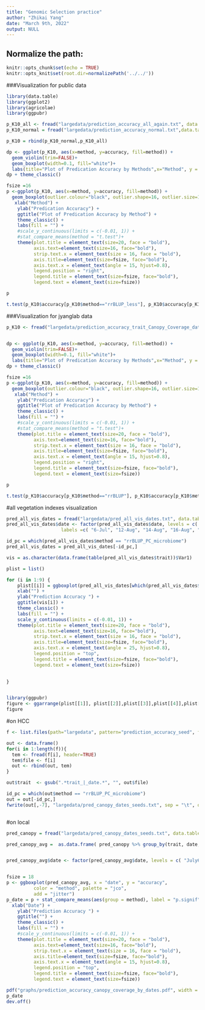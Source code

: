 ```yaml
---
title: "Genomic Selection practice"
author: "Zhikai Yang"
date: "March 9th, 2022"
output: NULL
---
```



## Normalize the path:

```r
knitr::opts_chunk$set(echo = TRUE) 
knitr::opts_knit$set(root.dir=normalizePath('../../')) 
```



###Visualization for public data
```r
library(data.table)
library(ggplot2)
library(agricolae)
library(ggpubr)

p_K10_all <- fread("largedata/prediction_accuracy_all_again.txt", data.table = F)
p_K10_normal = fread("largedata/prediction_accuracy_normal.txt",data.table = F)

p_K10 = rbind(p_K10_normal,p_K10_all)

dp <- ggplot(p_K10, aes(x=method, y=accuracy, fill=method)) + 
  geom_violin(trim=FALSE)+
  geom_boxplot(width=0.1, fill="white")+
  labs(title="Plot of Predication Accuracy by Methods",x="Method", y = "Predication Accuracy")
dp + theme_classic()

fsize =16
p <-ggplot(p_K10, aes(x=method, y=accuracy, fill=method)) +
  geom_boxplot(outlier.colour="black", outlier.shape=16, outlier.size=1, notch=FALSE) +
   xlab("Method") +
    ylab("Predication Accuracy") +
    ggtitle("Plot of Predication Accuracy by Method") +
    theme_classic() +
    labs(fill = "") +
    #scale_y_continuous(limits = c(-0.01, 1)) +
    #stat_compare_means(method = "t.test")+
    theme(plot.title = element_text(size=20, face = "bold"), 
          axis.text=element_text(size=16, face="bold"),
          strip.text.x = element_text(size = 16, face = "bold"),
          axis.title=element_text(size=fsize, face="bold"),
          axis.text.x = element_text(angle = 15, hjust=0.8),
          legend.position = "right", 
          legend.title = element_text(size=fsize, face="bold"),
          legend.text = element_text(size=fsize))

p

t.test(p_K10$accuracy[p_K10$method=="rrBLUP_less"], p_K10$accuracy[p_K10$method=="rrBLUP_less_geno_microbiome"])

```
###Visualization for jyanglab data
```r

p_K10 <- fread("largedata/prediction_accuracy_trait_Canopy_Coverage_date_12-Aug_jyang.txt", data.table = F)


dp <- ggplot(p_K10, aes(x=method, y=accuracy, fill=method)) + 
  geom_violin(trim=FALSE)+
  geom_boxplot(width=0.1, fill="white")+
  labs(title="Plot of Predication Accuracy by Methods",x="Method", y = "Predication Accuracy")
dp + theme_classic()

fsize =16
p <-ggplot(p_K10, aes(x=method, y=accuracy, fill=method)) +
  geom_boxplot(outlier.colour="black", outlier.shape=16, outlier.size=1, notch=FALSE) +
   xlab("Method") +
    ylab("Predication Accuracy") +
    ggtitle("Plot of Predication Accuracy by Method") +
    theme_classic() +
    labs(fill = "") +
    #scale_y_continuous(limits = c(-0.01, 1)) +
    #stat_compare_means(method = "t.test")+
    theme(plot.title = element_text(size=20, face = "bold"), 
          axis.text=element_text(size=16, face="bold"),
          strip.text.x = element_text(size = 16, face = "bold"),
          axis.title=element_text(size=fsize, face="bold"),
          axis.text.x = element_text(angle = 15, hjust=0.8),
          legend.position = "right", 
          legend.title = element_text(size=fsize, face="bold"),
          legend.text = element_text(size=fsize))

p

t.test(p_K10$accuracy[p_K10$method=="rrBLUP"], p_K10$accuracy[p_K10$method=="rrBLUP_geno_microbiome"])

```


#all vegetation indexes visualization
```r
pred_all_vis_dates = fread("largedata/pred_all_vis_dates.txt", data.table = F)
pred_all_vis_dates$date <- factor(pred_all_vis_dates$date, levels = c( "6-Jul", "12-Aug", "14-Aug", "16-Aug", "20-Aug", "22-Aug", "23-Aug", "26-Aug", "30-Aug", "1-Sep", "3-Sep", "5-Sep"),
                    labels =c( "6-Jul", "12-Aug", "14-Aug", "16-Aug", "20-Aug", "22-Aug", "23-Aug", "26-Aug", "30-Aug", "1-Sep", "3-Sep", "5-Sep"))

id_pc = which(pred_all_vis_dates$method == "rrBLUP_PC_microbiome")
pred_all_vis_dates = pred_all_vis_dates[-id_pc,]

vis = as.character(data.frame(table(pred_all_vis_dates$trait))$Var1)

plist = list()

for (i in 1:9) {
    plist[[i]] = ggboxplot(pred_all_vis_dates[which(pred_all_vis_dates$trait == vis[i]),], x = "date", y = "accuracy", color = "method", palette = "jco",add = "jitter") + 
    xlab("") +
    ylab("Prediction Accuracy ") +
    ggtitle(vis[i]) +
    theme_classic() +
    labs(fill = "") +
    scale_y_continuous(limits = c(-0.01, 1)) +
    theme(plot.title = element_text(size=20, face = "bold"), 
          axis.text=element_text(size=16, face="bold"),
          strip.text.x = element_text(size = 16, face = "bold"),
          axis.title=element_text(size=fsize, face="bold"),
          axis.text.x = element_text(angle = 25, hjust=0.8),
          legend.position = "top", 
          legend.title = element_text(size=fsize, face="bold"),
          legend.text = element_text(size=fsize))

    
}


library(ggpubr)
figure <- ggarrange(plist[[1]], plist[[2]],plist[[3]],plist[[4]],plist[[5]],plist[[6]],plist[[7]],plist[[8]],plist[[9]], ncol = 3, nrow = 3)
figure


```
#on HCC
```r
f <- list.files(path="largedata", pattern="prediction_accuracy_seed", full.names = T)

out <- data.frame()
for(i in 1:length(f)){
  tem <- fread(f[i], header=TRUE)
  tem$file <- f[i]
  out <- rbind(out, tem)
}

out$trait  <- gsub(".*trait_|_date.*", "", out$file)

id_pc = which(out$method == "rrBLUP_PC_microbiome")
out = out[-id_pc,]
fwrite(out[,-7], "largedata/pred_canopy_dates_seeds.txt", sep = "\t", quote = F, row.names = F, col.names = T)



```
#on local

```r
pred_canopy = fread("largedata/pred_canopy_dates_seeds.txt", data.table = F)

pred_canopy_avg =  as.data.frame( pred_canopy %>% group_by(trait, date, method, seed) %>% summarise_all(mean))


pred_canopy_avg$date <- factor(pred_canopy_avg$date, levels = c( "July6", "Aug12", "Sept5"), labels =c( "Jul-6", "Aug-12", "Sep-5"))


fsize = 18
p <- ggboxplot(pred_canopy_avg, x = "date", y = "accuracy",
          color = "method", palette = "jco",
          add = "jitter")
p_date = p + stat_compare_means(aes(group = method), label = "p.signif", paired = T)+
  xlab("Date") +
    ylab("Prediction Accuracy ") +
    ggtitle("") +
    theme_classic() +
    labs(fill = "") +
    #scale_y_continuous(limits = c(-0.01, 1)) +
    theme(plot.title = element_text(size=20, face = "bold"), 
          axis.text=element_text(size=16, face="bold"),
          strip.text.x = element_text(size = 16, face = "bold"),
          axis.title=element_text(size=fsize, face="bold"),
          axis.text.x = element_text(angle = 15, hjust=0.8),
          legend.position = "top", 
          legend.title = element_text(size=fsize, face="bold"),
          legend.text = element_text(size=fsize))

pdf("graphs/prediction_accuracy_canopy_coverage_by_dates.pdf", width = 9, height= 6)
p_date
dev.off()
```


